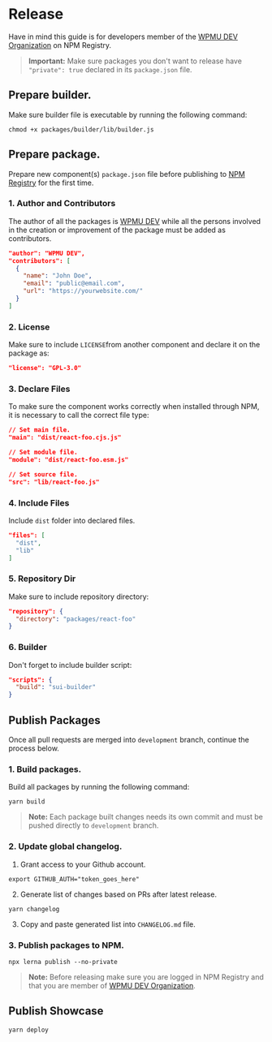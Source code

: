 
<Meta title="Guidelines/Release" />

# Release

Have in mind this guide is for developers member of the [WPMU DEV Organization](https://www.npmjs.com/package/@wpmudev/shared-ui/) on NPM Registry.

> **Important:** Make sure packages you don't want to release have `"private": true` declared in its `package.json` file.

## Prepare builder.

Make sure builder file is executable by running the following command:

```
chmod +x packages/builder/lib/builder.js
```

## Prepare package.

Prepare new component(s) `package.json` file before publishing to [NPM Registry](https://www.npmjs.com/) for the first time.

### 1. Author and Contributors

The author of all the packages is [WPMU DEV](https://premium.wpmudev.org/) while all the persons involved in the creation or improvement of the package must be added as contributors.

```json
"author": "WPMU DEV",
"contributors": [
  {
    "name": "John Doe",
    "email": "public@email.com",
    "url": "https://yourwebsite.com/"
  }
]
```

### 2. License

Make sure to include `LICENSE`from another component and declare it on the package as:

```json
"license": "GPL-3.0"
```

### 3. Declare Files

To make sure the component works correctly when installed through NPM, it is necessary to call the correct file type:

```json
// Set main file.
"main": "dist/react-foo.cjs.js"

// Set module file.
"module": "dist/react-foo.esm.js"

// Set source file.
"src": "lib/react-foo.js"
```

### 4. Include Files

Include `dist` folder into declared files.

```json
"files": [
  "dist",
  "lib"
]
```

### 5. Repository Dir

Make sure to include repository directory:

```json
"repository": {
  "directory": "packages/react-foo"
}
```

### 6. Builder

Don't forget to include builder script:

```json
"scripts": {
  "build": "sui-builder"
}
```

## Publish Packages

Once all pull requests are merged into `development` branch, continue the process below.

### 1. Build packages.

Build all packages by running the following command:

```
yarn build
```

>**Note:** Each package built changes needs its own commit and must be pushed directly to `development` branch.


### 2. Update global changelog.

1. Grant access to your Github account.

```
export GITHUB_AUTH="token_goes_here"
```

2. Generate list of changes based on PRs after latest release.

```
yarn changelog
```

3. Copy and paste generated list into `CHANGELOG.md` file.

### 3. Publish packages to NPM.

```
npx lerna publish --no-private
```

>**Note:** Before releasing make sure you are logged in NPM Registry and that you are member of [WPMU DEV Organization](https://www.npmjs.com/package/@wpmudev/shared-ui/).

## Publish Showcase

```
yarn deploy
```